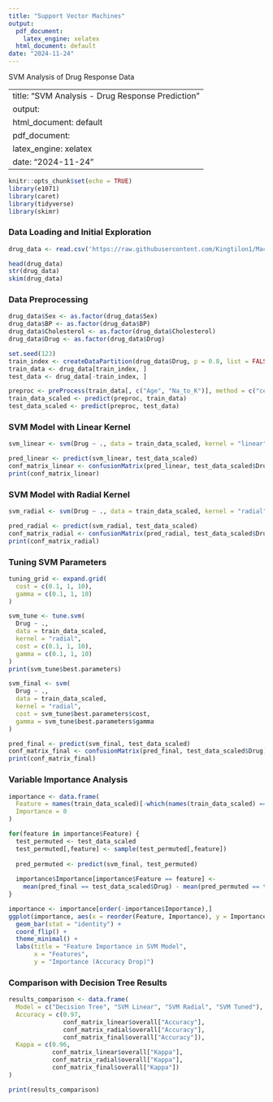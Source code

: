 ---
title: "Support Vector Machines"
output:
  pdf_document:
    latex_engine: xelatex
  html_document: default
date: "2024-11-24"
---
SVM Analysis of Drug Response Data

---
title: "SVM Analysis - Drug Response Prediction"
output:
  html_document: default
  pdf_document:
    latex_engine: xelatex
date: "2024-11-24"
---

```{r setup, include=FALSE}
knitr::opts_chunk$set(echo = TRUE)
library(e1071)
library(caret)
library(tidyverse)
library(skimr)
```

### Data Loading and Initial Exploration

```{r}
drug_data <- read.csv('https://raw.githubusercontent.com/Kingtilon1/MachineLearning-BigData/refs/heads/main/DecisionTree/drug200.csv')

head(drug_data)
str(drug_data)
skim(drug_data)
```

### Data Preprocessing

```{r}
drug_data$Sex <- as.factor(drug_data$Sex)
drug_data$BP <- as.factor(drug_data$BP)
drug_data$Cholesterol <- as.factor(drug_data$Cholesterol)
drug_data$Drug <- as.factor(drug_data$Drug)

set.seed(123)
train_index <- createDataPartition(drug_data$Drug, p = 0.8, list = FALSE)
train_data <- drug_data[train_index, ]
test_data <- drug_data[-train_index, ]

preproc <- preProcess(train_data[, c("Age", "Na_to_K")], method = c("center", "scale"))
train_data_scaled <- predict(preproc, train_data)
test_data_scaled <- predict(preproc, test_data)
```

### SVM Model with Linear Kernel

```{r}
svm_linear <- svm(Drug ~ ., data = train_data_scaled, kernel = "linear", cost = 1)

pred_linear <- predict(svm_linear, test_data_scaled)
conf_matrix_linear <- confusionMatrix(pred_linear, test_data_scaled$Drug)
print(conf_matrix_linear)
```

### SVM Model with Radial Kernel

```{r}
svm_radial <- svm(Drug ~ ., data = train_data_scaled, kernel = "radial", cost = 1)

pred_radial <- predict(svm_radial, test_data_scaled)
conf_matrix_radial <- confusionMatrix(pred_radial, test_data_scaled$Drug)
print(conf_matrix_radial)
```

### Tuning SVM Parameters

```{r}
tuning_grid <- expand.grid(
  cost = c(0.1, 1, 10),
  gamma = c(0.1, 1, 10)
)

svm_tune <- tune.svm(
  Drug ~ ., 
  data = train_data_scaled,
  kernel = "radial",
  cost = c(0.1, 1, 10),
  gamma = c(0.1, 1, 10)
)
print(svm_tune$best.parameters)

svm_final <- svm(
  Drug ~ .,
  data = train_data_scaled,
  kernel = "radial",
  cost = svm_tune$best.parameters$cost,
  gamma = svm_tune$best.parameters$gamma
)

pred_final <- predict(svm_final, test_data_scaled)
conf_matrix_final <- confusionMatrix(pred_final, test_data_scaled$Drug)
print(conf_matrix_final)
```

### Variable Importance Analysis

```{r}
importance <- data.frame(
  Feature = names(train_data_scaled)[-which(names(train_data_scaled) == "Drug")],
  Importance = 0
)

for(feature in importance$Feature) {
  test_permuted <- test_data_scaled
  test_permuted[,feature] <- sample(test_permuted[,feature])
  
  pred_permuted <- predict(svm_final, test_permuted)
  
  importance$Importance[importance$Feature == feature] <- 
    mean(pred_final == test_data_scaled$Drug) - mean(pred_permuted == test_data_scaled$Drug)
}

importance <- importance[order(-importance$Importance),]
ggplot(importance, aes(x = reorder(Feature, Importance), y = Importance)) +
  geom_bar(stat = "identity") +
  coord_flip() +
  theme_minimal() +
  labs(title = "Feature Importance in SVM Model",
       x = "Features",
       y = "Importance (Accuracy Drop)")
```

### Comparison with Decision Tree Results

```{r}
results_comparison <- data.frame(
  Model = c("Decision Tree", "SVM Linear", "SVM Radial", "SVM Tuned"),
  Accuracy = c(0.97,
               conf_matrix_linear$overall["Accuracy"],
               conf_matrix_radial$overall["Accuracy"],
               conf_matrix_final$overall["Accuracy"]),
  Kappa = c(0.96, 
            conf_matrix_linear$overall["Kappa"],
            conf_matrix_radial$overall["Kappa"],
            conf_matrix_final$overall["Kappa"])
)

print(results_comparison)
```